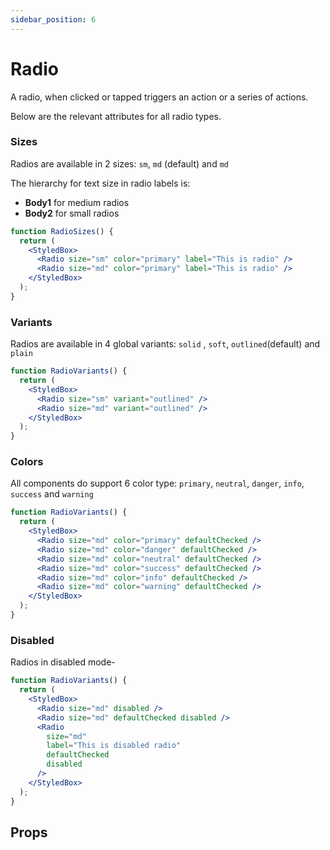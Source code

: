 ```yaml
---
sidebar_position: 6
---
```



# Radio

A radio, when clicked or tapped triggers an action or a series of actions.

Below are the relevant attributes for all radio types.

### Sizes

Radios are available in 2 sizes: `sm`, `md` (default) and `md`

The hierarchy for text size in radio labels is:

- **Body1** for medium radios
- **Body2** for small radios

```jsx live
function RadioSizes() {
  return (
    <StyledBox>
      <Radio size="sm" color="primary" label="This is radio" />
      <Radio size="md" color="primary" label="This is radio" />
    </StyledBox>
  );
}
```

### Variants

Radios are available in 4 global variants: `solid` , `soft`, `outlined`(default) and `plain`

```jsx live
function RadioVariants() {
  return (
    <StyledBox>
      <Radio size="sm" variant="outlined" />
      <Radio size="md" variant="outlined" />
    </StyledBox>
  );
}
```

### Colors

All components do support 6 color type: `primary`, `neutral`, `danger`, `info`, `success` and `warning`

```jsx live
function RadioVariants() {
  return (
    <StyledBox>
      <Radio size="md" color="primary" defaultChecked />
      <Radio size="md" color="danger" defaultChecked />
      <Radio size="md" color="neutral" defaultChecked />
      <Radio size="md" color="success" defaultChecked />
      <Radio size="md" color="info" defaultChecked />
      <Radio size="md" color="warning" defaultChecked />
    </StyledBox>
  );
}
```

### Disabled

Radios in disabled mode-

```jsx live
function RadioVariants() {
  return (
    <StyledBox>
      <Radio size="md" disabled />
      <Radio size="md" defaultChecked disabled />
      <Radio
        size="md"
        label="This is disabled radio"
        defaultChecked
        disabled
      />
    </StyledBox>
  );
}
```

## Props

<PropsTable name="Radio" />
